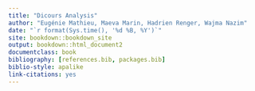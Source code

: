 ```yaml
--- 
title: "Dicours Analysis"
author: "Eugénie Mathieu, Maeva Marin, Hadrien Renger, Wajma Nazim"
date: "`r format(Sys.time(), '%d %B, %Y')`"
site: bookdown::bookdown_site
output: bookdown::html_document2
documentclass: book
bibliography: [references.bib, packages.bib]
biblio-style: apalike
link-citations: yes
---
```

